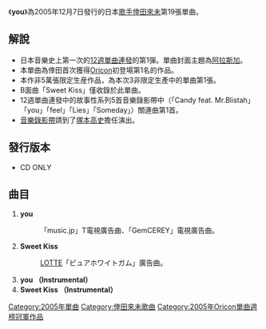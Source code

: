 {{lowercase}}
{{infobox Single
|Name        = you
|Cover       = You.jpg
|Album       = [[BEST～second_session～|BEST～second session～]]
|Artist      = [[倖田來未|倖田來未]]
|A-side      = 
|B-side      = 
|Released    = 2005年12月7日
|Genre       = [[J-POP|J-POP]]
|Length      = 17分 52秒
|Label       = [[rhythm_zone|rhythm zone]]
|Chart position= *最高第1名（[[Oricon|Oricon]]）
|Certification= *金唱片（日本唱片協會）
|Last single  = [[Promise/Star|Promise/Star]]<br />（2005年）
|This single  = '''you'''<br />（2005年）
|Next single  = [[Birthday_Eve|Birthday Eve]] <br />（2005年）
}}

《'''you'''》為2005年12月7日發行的日本[[歌手|歌手]][[倖田來未|倖田來未]]第19張單曲。

== 解說 ==
* 日本音樂史上第一次的[[12週單曲連發|12週單曲連發]]的第1彈。單曲封面主題為[[阿拉斯加|阿拉斯加]]。
* 本單曲為倖田首次獲得[[Oricon|Oricon]]初登場第1名的作品。
* 本作非5萬張限定生産作品，為本次3非限定生產中的單曲第1張。
* B面曲「Sweet Kiss」僅收錄於此單曲。
* 12週單曲連發中的故事性系列5首音樂錄影帶中（「Candy feat. Mr.Blistah」「you」「feel」「Lies」「Someday」）關連曲第1首。
* [[音樂錄影帶|音樂錄影帶]]請到了[[塚本高史|塚本高史]]擔任演出。

== 發行版本 ==
* CD ONLY

== 曲目 ==
# '''you'''
#: 「music.jp」T電視廣告曲、「GemCEREY」電視廣告曲。
# '''Sweet Kiss'''
#: [[LOTTE|LOTTE]]「ピュアホワイトガム」廣告曲。
# '''you （Instrumental） '''
# '''Sweet Kiss （Instrumental）'''

{{倖田來未}}
{{Oricon單曲週榜冠軍 (2005年)|2005年12月19日}}

{{Single-stub}}

{{DEFAULTSORT:You}}
[[Category:2005年單曲|Category:2005年單曲]]
[[Category:倖田來未歌曲|Category:倖田來未歌曲]]
[[Category:2005年Oricon單曲週榜冠軍作品|Category:2005年Oricon單曲週榜冠軍作品]]